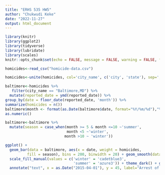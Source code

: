 ```yaml
---
title: "ERHS 535 HW5"
author: "Chukwudi Keke"
date: "2022-11-27"
output: html_document
---
```


```r
library(knitr)
library(ggplot2)
library(tidyverse)
library(lubridate)
library(scales)
knitr::opts_chunk$set(echo = FALSE, message = FALSE, warning = FALSE, fig.width = 12, fig.height = 4, tidy = TRUE)
```

```r
homicides<-read_csv("homicide-data.csv")
```

```r
homicides<-unite(homicides, col='city_name', c('city', 'state'), sep=',') 
```

```r
baltimore<-homicides %>%
   filter(city_name == "Baltimore,MD") %>%
  mutate(reported_date = ymd(reported_date)) %>%
group_by(date = floor_date(reported_date, 'month')) %>%
summarize(homicides = n())
baltimore$month <- format(as.Date(baltimore$date, format="%Y/%m/%d"),"%m")%>%
as.numeric()
```

```r
baltimore<-baltimore %>%
  mutate(season = case_when(month >= 5 & month <=10 ~'summer',
                            month <5 ~'winter',
                           month >10 ~ 'winter'))
```

```r
ggplot() + 
  geom_bar(data = baltimore, aes(x = date, weight = homicides, 
          fill = season), bins = 200, binwidth = 20) + geom_smooth(data = baltimore, aes(x = date, y = homicides), color = "blue", span = 0.15, se = FALSE, size = 2) + theme(legend.position = "bottom") +
  scale_fill_manual(values = c('winter' = 'cadetblue3', 
                               'summer' = 'azure3')) + theme_dark() + geom_vline(xintercept = as.numeric(as.Date("2015-04-01")), col="red",linetype = "longdash") +
  annotate("text", x = as.Date("2015-04-01"), y = 45, label="Arrest of \n Freddie Gray", color="azure3", size = 3, hjust = 1) + ggtitle("Homicides in Baltimore, MD") + ylab("monthly homicides")

```